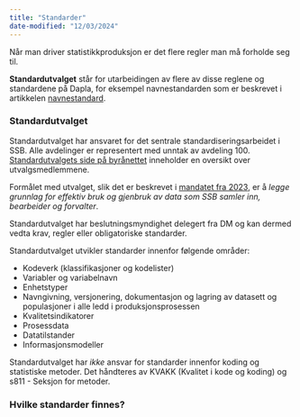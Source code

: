 ```yaml
---
title: "Standarder"
date-modified: "12/03/2024"
---
```


Når man driver statistikkproduksjon er det flere regler man må forholde seg til.

**Standardutvalget** står for utarbeidingen av flere av disse reglene og standardene på Dapla, for eksempel navnestandarden som er beskrevet i artikkelen [navnestandard](navnestandard.qmd).

### Standardutvalget

Standardutvalget har ansvaret for det sentrale standardiseringsarbeidet i SSB. Alle avdelinger er representert med unntak av avdeling 100. [Standardutvalgets side på byrånettet](https://ssbno.sharepoint.com/sites/Avdelingerutvalgograd/SitePages/Standardutvalget.aspx#standardutvalgets-arbeid%2c-mandat-og-medlemmer) inneholder en oversikt over utvalgsmedlemmene.

Formålet med utvalget, slik det er beskrevet i [mandatet fra 2023](https://ssbno.sharepoint.com/sites/Internedokumenter/Delte%20dokumenter/Forms/AllItems.aspx?id=%2Fsites%2FInternedokumenter%2FDelte%20dokumenter%2FInterne%20dokumenter%202023%2F2023%2D15%20Mandat%20standardutvalget%2Epdf&parent=%2Fsites%2FInternedokumenter%2FDelte%20dokumenter%2FInterne%20dokumenter%202023), er å *legge grunnlag for effektiv bruk og gjenbruk av data som SSB samler inn, bearbeider
og forvalter*.

Standardutvalget har beslutningsmyndighet delegert fra DM og kan dermed vedta krav, regler eller obligatoriske standarder.

Standardutvalget utvikler standarder innenfor følgende områder:

* Kodeverk (klassifikasjoner og kodelister)
* Variabler og variabelnavn
* Enhetstyper
* Navngivning, versjonering, dokumentasjon og lagring av datasett og populasjoner i alle ledd i produksjonsprosessen
* Kvalitetsindikatorer
* Prosessdata
* Datatilstander
* Informasjonsmodeller

Standardutvalget har *ikke* ansvar for standarder innenfor koding og statistiske metoder. Det håndteres av KVAKK (Kvalitet i kode og koding) og s811 - Seksjon for metoder. 

### Hvilke standarder finnes?

